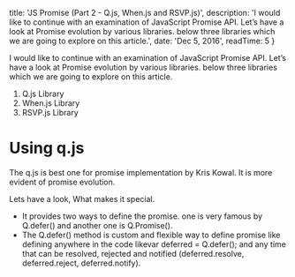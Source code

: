 
  title: 'JS Promise (Part 2 - Q.js, When.js and RSVP.js)',
  description: 'I would like to continue with an examination of JavaScript Promise API. Let’s have a look at Promise evolution by various libraries. below three libraries which we are going to explore on this article.',
  date: 'Dec 5, 2016',
  readTime: 5
}


I would like to continue with an examination of JavaScript Promise API. Let’s have a look at Promise evolution by various libraries. below three libraries which we are going to explore on this article.
1. Q.js Library
1. When.js Library
1. RSVP.js Library

# Using q.js
The q.js is best one for promise implementation by Kris Kowal. It is more evident of promise evolution.

Lets have a look, What makes it special.

* It provides two ways to define the promise. one is very famous by Q.defer() and another one is Q.Promise().
* The Q.defer() method is custom and flexible way to define promise like defining anywhere in the code likevar deferred = Q.defer(); and any time that can be resolved, rejected and notified (deferred.resolve, deferred.reject, deferred.notify).